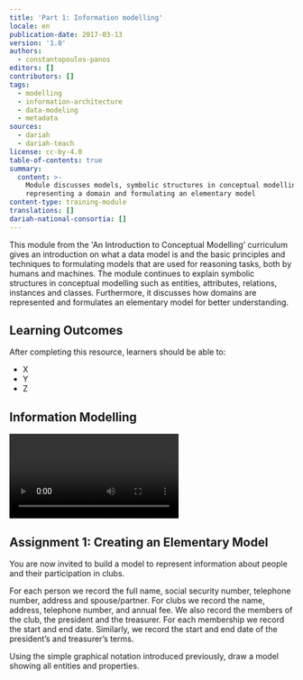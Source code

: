 ```yaml
---
title: 'Part 1: Information modelling'
locale: en
publication-date: 2017-03-13
version: '1.0'
authors:
  - constantopoulos-panos
editors: []
contributors: []
tags:
  - modelling
  - information-architecture
  - data-modeling
  - metadata
sources:
  - dariah
  - dariah-teach
license: cc-by-4.0
table-of-contents: true
summary:
  content: >-
    Module discusses models, symbolic structures in conceptual modelling,
    representing a domain and formulating an elementary model
content-type: training-module
translations: []
dariah-national-consortia: []
---
```

This module from the 'An Introduction to Conceptual Modelling' curriculum gives an introduction on what a data model is and the basic principles and techniques to formulating models that are used for reasoning tasks, both by humans and machines. The module continues to explain symbolic structures in conceptual modelling such as entities, attributes, relations, instances and classes. Furthermore, it discusses how domains are represented and formulates an elementary model for better understanding.

## Learning Outcomes

After completing this resource, learners should be able to:

* X
* Y
* Z

## Information Modelling

<Video provider="youtube" id="AMlusuuAp1o">
  Professor Panos Constantopoulos from the department of informatics at the Athens University of Economics and Business, and Digital Curation Unit 'Athena' Research Centre introduces the basic concepts of conceptual modelling followed by an example for better understanding.
</Video>

## Assignment 1: Creating an Elementary Model

You are now invited to build a model to represent information about people and their participation in clubs.

For each person we record the full name, social security number, telephone number, address and spouse/partner. For clubs we record the name, address, telephone number, and annual fee. We also record the members of the club, the president and the treasurer. For each membership we record the start and end date. Similarly, we record the start and end date of the president’s and treasurer’s terms.

Using the simple graphical notation introduced previously, draw a model showing all entities and properties.
